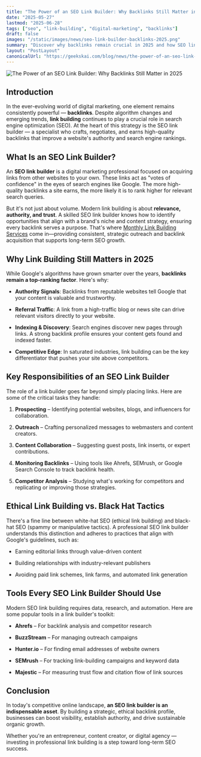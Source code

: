 ```yaml
---
title: "The Power of an SEO Link Builder: Why Backlinks Still Matter in 2025"
date: "2025-05-27"
lastmod: "2025-06-28"
tags: ["seo", "link-building", "digital-marketing", "backlinks"]
draft: false
images: "/static/images/news/seo-link-builder-backlinks-2025.png"
summary: "Discover why backlinks remain crucial in 2025 and how SEO link builders help businesses improve search rankings through strategic, ethical link building practices."
layout: "PostLayout"
canonicalUrl: "https://geekskai.com/blog/news/the-power-of-an-seo-link-builder-why-backlinks-still-matter-in-2025/"
---
```


![The Power of an SEO Link Builder: Why Backlinks Still Matter in 2025](/static/images/news/seo-link-builder-backlinks-2025.png)

## Introduction

In the ever-evolving world of digital marketing, one element remains consistently powerful — **backlinks**. Despite algorithm changes and emerging trends, **link building** continues to play a crucial role in search engine optimization (SEO). At the heart of this strategy is the SEO link builder — a specialist who crafts, negotiates, and earns high-quality backlinks that improve a website's authority and search engine rankings.

## What Is an SEO Link Builder?

An **SEO link builder** is a digital marketing professional focused on acquiring links from other websites to your own. These links act as "votes of confidence" in the eyes of search engines like Google. The more high-quality backlinks a site earns, the more likely it is to rank higher for relevant search queries.

But it's not just about volume. Modern link building is about **relevance, authority, and trust**. A skilled SEO link builder knows how to identify opportunities that align with a brand's niche and content strategy, ensuring every backlink serves a purpose. That's where [Monthly Link Building Services](https://graphically.io/unlimited-video-editing/) come in—providing consistent, strategic outreach and backlink acquisition that supports long-term SEO growth.

## Why Link Building Still Matters in 2025

While Google's algorithms have grown smarter over the years, **backlinks remain a top-ranking factor**. Here's why:

- **Authority Signals**: Backlinks from reputable websites tell Google that your content is valuable and trustworthy.

- **Referral Traffic**: A link from a high-traffic blog or news site can drive relevant visitors directly to your website.

- **Indexing & Discovery**: Search engines discover new pages through links. A strong backlink profile ensures your content gets found and indexed faster.

- **Competitive Edge**: In saturated industries, link building can be the key differentiator that pushes your site above competitors.

## Key Responsibilities of an SEO Link Builder

The role of a link builder goes far beyond simply placing links. Here are some of the critical tasks they handle:

1. **Prospecting** – Identifying potential websites, blogs, and influencers for collaboration.

2. **Outreach** – Crafting personalized messages to webmasters and content creators.

3. **Content Collaboration** – Suggesting guest posts, link inserts, or expert contributions.

4. **Monitoring Backlinks** – Using tools like Ahrefs, SEMrush, or Google Search Console to track backlink health.

5. **Competitor Analysis** – Studying what's working for competitors and replicating or improving those strategies.

## Ethical Link Building vs. Black Hat Tactics

There's a fine line between white-hat SEO (ethical link building) and black-hat SEO (spammy or manipulative tactics). A professional SEO link builder understands this distinction and adheres to practices that align with Google's guidelines, such as:

- Earning editorial links through value-driven content

- Building relationships with industry-relevant publishers

- Avoiding paid link schemes, link farms, and automated link generation

## Tools Every SEO Link Builder Should Use

Modern SEO link building requires data, research, and automation. Here are some popular tools in a link builder's toolkit:

- **Ahrefs** – For backlink analysis and competitor research

- **BuzzStream** – For managing outreach campaigns

- **Hunter.io** – For finding email addresses of website owners

- **SEMrush** – For tracking link-building campaigns and keyword data

- **Majestic** – For measuring trust flow and citation flow of link sources

## Conclusion

In today's competitive online landscape, **an SEO link builder is an indispensable asset**. By building a strategic, ethical backlink profile, businesses can boost visibility, establish authority, and drive sustainable organic growth.

Whether you're an entrepreneur, content creator, or digital agency — investing in professional link building is a step toward long-term SEO success.
